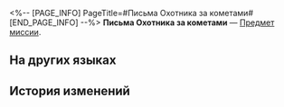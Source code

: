 <%-- [PAGE_INFO]
PageTitle=#Письма Охотника за кометами#
[END_PAGE_INFO] --%>
{{Предмет Инфобокс
|id          = 140105
|Изображение = Предмет Письма Охотника за кометами.png
|Тип         = Предмет миссии
|Инвентарь   = Миссии
|Редкость    = 3
|Эффект      = 
|Описание    = Письмо из космоса от Хосе Лазаро, Охотника за кометами. Полная чепуха.
}}
{{Описание|''«Будучи на космической станции, я смотрел в ночное небо в поисках далёких небесных тел. Эти облака звёзд, мягкие и манящие, пленили моё взволнованное сердце. Если ты похож на меня, это только вопрос времени, когда люди наградят тебя титулом Охотника за кометами».''}}
'''Письма Охотника за кометами''' — [[Предмет миссии]].

==На других языках==
{{На других языках
|en   = Letter From the Comet Hunter
|zhs  = 猎彗人来信
|zht  = 獵彗人來信
|ja   = コメットハンターからのお便り
|ko   = 코멧 헌터의 편지
|es   = Carta del cazador de cometas
|fr   = Lettre du chasseur de comètes
|ru   = Письма Охотника за кометами
|th   = จดหมายจากนักล่าดาวหาง
|vi   = Thư Từ Thợ Săn Sao Chổi
|de   = Brief des Kometenjägers
|id   = Buku dari Pemburu Komet
|pt   = Carta do Caça-cometas
}}

==История изменений==
{{История изменений|3.5}}